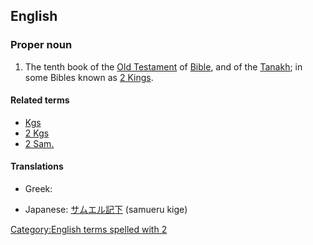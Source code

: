 ==English==
{{book of the Bible|Books of Samuel}}

===Proper noun===
{{en-proper noun}}

# {{biblical}}  The tenth book of the [[Old Testament]] of [[Bible]], and of the [[Tanakh]]; in some Bibles known as [[2 Kings]].

====Related terms====
* [[Kgs]]
* [[2 Kgs]]
* [[2 Sam.]]

====Translations====
{{trans-top|book of the Bible}}
* Greek: {{t|el|Β' Σαμουήλ||tr=B' Samouíl|sc=Grek}}
{{trans-mid}}
* Japanese: [[サムエル記下]] (samueru kige)
{{trans-bottom}}

[[Category:English terms spelled with 2]]